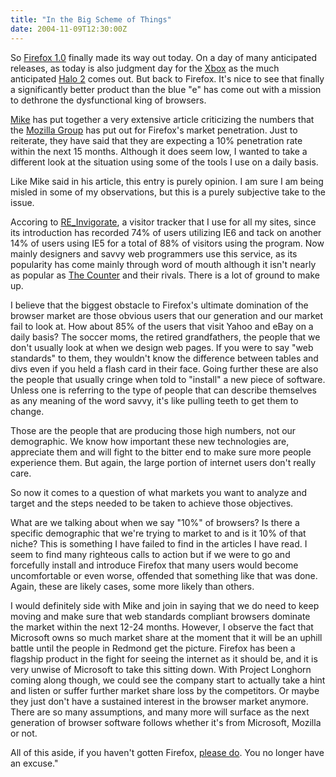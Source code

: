 ```yaml
---
title: "In the Big Scheme of Things"
date: 2004-11-09T12:30:00Z
---
```


So [Firefox 1.0][1] finally made its way out today. On a day of many anticipated releases, as today is also judgment day for the [Xbox][2] as the much anticipated [Halo 2][3] comes out. But back to Firefox. It's nice to see that finally a significantly better product than the blue "e" has come out with a mission to dethrone the dysfunctional king of browsers.

[Mike][4] has put together a very extensive article criticizing the numbers that the [Mozilla Group][5] has put out for Firefox's market penetration. Just to reiterate, they have said that they are expecting a 10% penetration rate within the next 15 months. Although it does seem low, I wanted to take a different look at the situation using some of the tools I use on a daily basis.

Like Mike said in his article, this entry is purely opinion. I am sure I am being misled in some of my observations, but this is a purely subjective take to the issue.

Accoring to [RE_Invigorate][6], a visitor tracker that I use for all my sites, since its introduction has recorded 74% of users utilizing IE6 and tack on another 14% of users using IE5 for a total of 88% of visitors using the program. Now mainly designers and savvy web programmers use this service, as its popularity has come mainly through word of mouth although it isn't nearly as popular as [The Counter][7] and their rivals. There is a lot of ground to make up.

I believe that the biggest obstacle to Firefox's ultimate domination of the browser market are those obvious users that our generation and our market fail to look at. How about 85% of the users that visit Yahoo and eBay on a daily basis? The soccer moms, the retired grandfathers, the people that we don't usually look at when we design web pages. If you were to say "web standards" to them, they wouldn't know the difference between tables and divs even if you held a flash card in their face. Going further these are also the people that usually cringe when told to "install" a new piece of software. Unless one is referring to the type of people that can describe themselves as any meaning of the word savvy, it's like pulling teeth to get them to change.

Those are the people that are producing those high numbers, not our demographic. We know how important these new technologies are, appreciate them and will fight to the bitter end to make sure more people experience them. But again, the large portion of internet users don't really care.

So now it comes to a question of what markets you want to analyze and target and the steps needed to be taken to achieve those objectives.

What are we talking about when we say "10%" of browsers? Is there a specific demographic that we're trying to market to and is it 10% of that niche? This is something I have failed to find in the articles I have read. I seem to find many righteous calls to action but if we were to go and forcefully install and introduce Firefox that many users would become uncomfortable or even worse, offended that something like that was done. Again, these are likely cases, some more likely than others.

I would definitely side with Mike and join in saying that we do need to keep moving and make sure that web standards compliant browsers dominate the market within the next 12-24 months. However, I observe the fact that Microsoft owns so much market share at the moment that it will be an uphill battle until the people in Redmond get the picture. Firefox has been a flagship product in the fight for seeing the internet as it should be, and it is very unwise of Microsoft to take this sitting down. With Project Longhorn coming along though, we could see the company start to actually take a hint and listen or suffer further market share loss by the competitors. Or maybe they just don't have a sustained interest in the browser market anymore. There are so many assumptions, and many more will surface as the next generation of browser software follows whether it's from Microsoft, Mozilla or not.

All of this aside, if you haven't gotten Firefox, [please do][8]. You no longer have an excuse."

[1]: http://www.getfirefox.com/
[2]: http://www.xbox.com/
[3]: http://www.xbox.com/en-us/halo2/
[4]: http://www.mikeindustries.com/
[5]: http://www.mozilla.org/
[6]: http://www.reinvigorate.net/
[7]: http://www.thecounter.com/
[8]: http://www.getfirefox.com/
